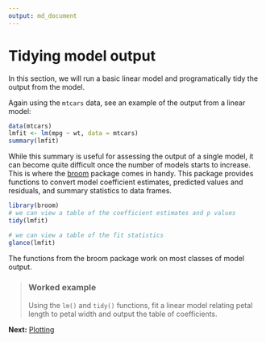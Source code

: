 ```yaml
---
output: md_document
---
```

# Tidying model output

In this section, we will run a basic linear model and programatically tidy the output from the model. 

Again using the `mtcars` data, see an example of the output from a linear model:

```r
data(mtcars)
lmfit <- lm(mpg ~ wt, data = mtcars)
summary(lmfit)
```

While this summary is useful for assessing the output of a single model, it can become quite difficult once the number of models starts to increase. This is where the [broom](https://cran.r-project.org/web/packages/broom/vignettes/broom.html) package comes in handy. This package provides functions to convert model coefficient estimates, predicted values and residuals, and summary statistics to data frames.

```r
library(broom)
# we can view a table of the coefficient estimates and p values
tidy(lmfit)

# we can view a table of the fit statistics
glance(lmfit)
```

The functions from the broom package work on most classes of model output. 

> ### Worked example
>
> Using the `lm()` and `tidy()` functions, fit a linear model relating petal length to petal width and output the table of coefficients.

**Next:** [Plotting](./plotting.md)